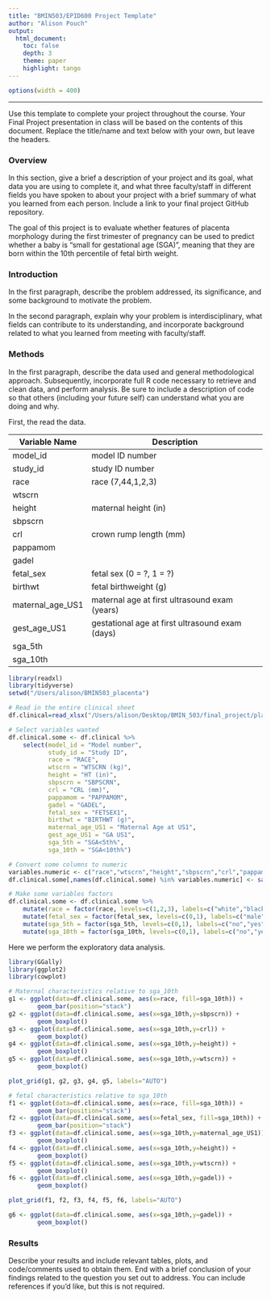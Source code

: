 ```yaml
---
title: "BMIN503/EPID600 Project Template"
author: "Alison Pouch"
output: 
  html_document:
    toc: false 
    depth: 3 
    theme: paper 
    highlight: tango
---
```

```r
options(width = 400)
```  
***
Use this template to complete your project throughout the course. Your Final Project presentation in class will be based on the contents of this document. Replace the title/name and text below with your own, but leave the headers.

### Overview
In this section, give a brief a description of your project and its goal, what data you are using to complete it, and what three faculty/staff in different fields you have spoken to about your project with a brief summary of what you learned from each person. Include a link to your final project GitHub repository.

The goal of this project is to evaluate whether features of placenta morphology during the first trimester of pregnancy can be used to predict whether a baby is "small for gestational age (SGA)", meaning that they are born within the 10th percentile of fetal birth weight.


### Introduction 
In the first paragraph, describe the problem addressed, its significance, and some background to motivate the problem.

In the second paragraph, explain why your problem is interdisciplinary, what fields can contribute to its understanding, and incorporate background related to what you learned from meeting with faculty/staff.


### Methods
In the first paragraph, describe the data used and general methodological approach. Subsequently, incorporate full R code necessary to retrieve and clean data, and perform analysis. Be sure to include a description of code so that others (including your future self) can understand what you are doing and why. 

First, the read the data.

Variable Name | Description
--------------|------------
model_id      | model ID number
study_id      | study ID number
race          | race (7,44,1,2,3)
wtscrn        | 
height        | maternal height (in)
sbpscrn       |
crl           | crown rump length (mm)
pappamom      | 
gadel         | 
fetal_sex     | fetal sex (0 = ?, 1 = ?)
birthwt       | fetal birthweight (g)
maternal_age_US1  | maternal age at first ultrasound exam (years)
gest_age_US1      | gestational age at first ultrasound exam (days)
sga_5th       | 
sga_10th      |

``` r
library(readxl)
library(tidyverse)
setwd("/Users/alison/BMIN503_placenta")

# Read in the entire clinical sheet
df.clinical=read_xlsx("/Users/alison/Desktop/BMIN_503/final_project/placenta_subject_data.xlsx") 

# Select variables wanted
df.clinical.some <- df.clinical %>%
    select(model_id = "Model number", 
           study_id = "Study ID", 
           race = "RACE", 
           wtscrn = "WTSCRN (kg)", 
           height = "HT (in)", 
           sbpscrn = "SBPSCRN", 
           crl = "CRL (mm)", 
           pappamom = "PAPPAMOM", 
           gadel = "GADEL", 
           fetal_sex = "FETSEX1", 
           birthwt = "BIRTHWT (g)", 
           maternal_age_US1 = "Maternal Age at US1", 
           gest_age_US1 = "GA US1",
           sga_5th = "SGA<5th%",
           sga_10th = "SGA<10th%") 

# Convert some columns to numeric
variables.numeric <- c("race","wtscrn","height","sbpscrn","crl","pappamom","gadel","fetal_sex","birthwt","maternal_age_US1","gest_age_US1","sga_5th","sga_10th")
df.clinical.some[,names(df.clinical.some) %in% variables.numeric] <- sapply(lapply(df.clinical.some[,names(df.clinical.some) %in% variables.numeric],as.character),as.numeric)

# Make some variables factors
df.clinical.some <- df.clinical.some %>%
    mutate(race = factor(race, levels=c(1,2,3), labels=c("white","black","asian"))) %>%
    mutate(fetal_sex = factor(fetal_sex, levels=c(0,1), labels=c("male","female"))) %>%
    mutate(sga_5th = factor(sga_5th, levels=c(0,1), labels=c("no","yes"))) %>%
    mutate(sga_10th = factor(sga_10th, levels=c(0,1), labels=c("no","yes"))) 

```

Here we perform the exploratory data analysis.

``` r
library(GGally)
library(ggplot2)
library(cowplot)

# Maternal characteristics relative to sga_10th
g1 <- ggplot(data=df.clinical.some, aes(x=race, fill=sga_10th)) +
        geom_bar(position="stack")
g2 <- ggplot(data=df.clinical.some, aes(x=sga_10th,y=sbpscrn)) +
        geom_boxplot()
g3 <- ggplot(data=df.clinical.some, aes(x=sga_10th,y=crl)) +
        geom_boxplot()
g4 <- ggplot(data=df.clinical.some, aes(x=sga_10th,y=height)) +
        geom_boxplot()
g5 <- ggplot(data=df.clinical.some, aes(x=sga_10th,y=wtscrn)) +
        geom_boxplot()

plot_grid(g1, g2, g3, g4, g5, labels="AUTO")

# fetal characteristics relative to sga_10th
f1 <- ggplot(data=df.clinical.some, aes(x=race, fill=sga_10th)) +
        geom_bar(position="stack")
f2 <- ggplot(data=df.clinical.some, aes(x=fetal_sex, fill=sga_10th)) +
        geom_bar(position="stack")
f3 <- ggplot(data=df.clinical.some, aes(x=sga_10th,y=maternal_age_US1)) +
        geom_boxplot()
f4 <- ggplot(data=df.clinical.some, aes(x=sga_10th,y=height)) +
        geom_boxplot()
f5 <- ggplot(data=df.clinical.some, aes(x=sga_10th,y=wtscrn)) +
        geom_boxplot()
f6 <- ggplot(data=df.clinical.some, aes(x=sga_10th,y=gadel)) +
        geom_boxplot()

plot_grid(f1, f2, f3, f4, f5, f6, labels="AUTO")

g6 <- ggplot(data=df.clinical.some, aes(x=sga_10th,y=gadel)) +
        geom_boxplot()

```

### Results
Describe your results and include relevant tables, plots, and code/comments used to obtain them. End with a brief conclusion of your findings related to the question you set out to address. You can include references if you'd like, but this is not required.
